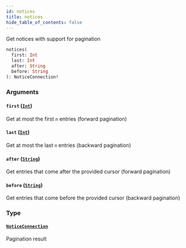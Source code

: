 ```yaml
---
id: notices
title: notices
hide_table_of_contents: false
---
```



Get notices with support for pagination

```graphql
notices(
  first: Int
  last: Int
  after: String
  before: String
): NoticeConnection!
```


### Arguments

#### `first` ([`Int`](../../scalars/int))
Get at most the first `n` entries (forward pagination)



#### `last` ([`Int`](../../scalars/int))
Get at most the last `n` entries (backward pagination)



#### `after` ([`String`](../../scalars/string))
Get entries that come after the provided cursor (forward pagination)



#### `before` ([`String`](../../scalars/string))
Get entries that come before the provided cursor (backward pagination)



### Type

#### [`NoticeConnection`](../../objects/notice-connection)

Pagination result
